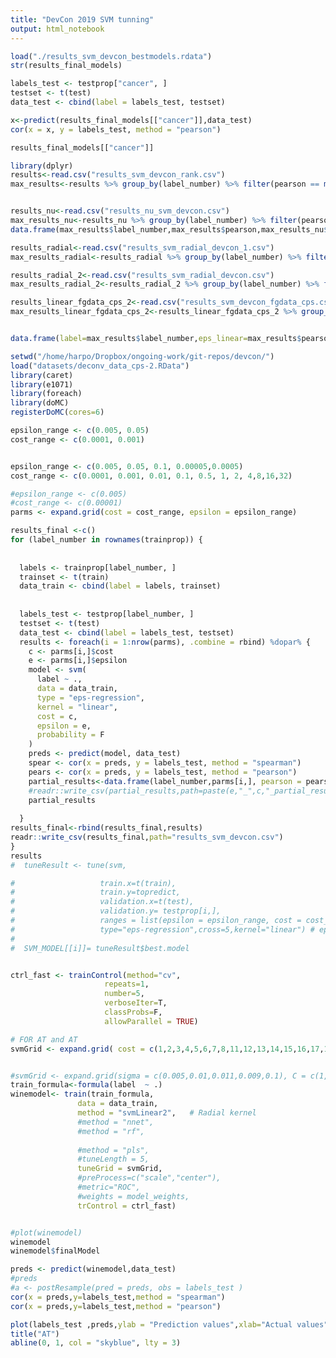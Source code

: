 ```yaml
---
title: "DevCon 2019 SVM tunning"
output: html_notebook
---
```

```r
load("./results_svm_devcon_bestmodels.rdata")
str(results_final_models)

labels_test <- testprop["cancer", ]
testset <- t(test)
data_test <- cbind(label = labels_test, testset)

x<-predict(results_final_models[["cancer"]],data_test)
cor(x = x, y = labels_test, method = "pearson")

results_final_models[["cancer"]]
```
```r
library(dplyr)
results<-read.csv("results_svm_devcon_rank.csv")
max_results<-results %>% group_by(label_number) %>% filter(pearson == max(pearson)) %>% filter(row_number()==1) %>% arrange(desc(pearson)) 


results_nu<-read.csv("results_nu_svm_devcon.csv")
max_results_nu<-results_nu %>% group_by(label_number) %>% filter(pearson == max(pearson)) %>% filter(row_number()==1) %>% arrange(desc(pearson)) 
data.frame(max_results$label_number,max_results$pearson,max_results_nu$pearson)

results_radial<-read.csv("results_svm_radial_devcon_1.csv")
max_results_radial<-results_radial %>% group_by(label_number) %>% filter(pearson == max(pearson)) %>% filter(row_number()==1) %>% arrange(desc(pearson)) 

results_radial_2<-read.csv("results_svm_radial_devcon.csv")
max_results_radial_2<-results_radial_2 %>% group_by(label_number) %>% filter(pearson == max(pearson)) %>% filter(row_number()==1) %>% arrange(desc(pearson)) 

results_linear_fgdata_cps_2<-read.csv("results_svm_devcon_fgdata_cps.csv")
max_results_linear_fgdata_cps_2<-results_linear_fgdata_cps_2 %>% group_by(label_number) %>% filter(pearson == max(pearson)) %>% filter(row_number()==1) %>% arrange(desc(pearson)) 


data.frame(label=max_results$label_number,eps_linear=max_results$pearson,nu_linear=max_results_nu$pearson,eps_radial=max_results_radial$pearson,eps_radial_2=max_results_radial_2$pearson,eps_linear_fgdata_cps=max_results_linear_fgdata_cps_2$pearson) %>% View()
```

```r
setwd("/home/harpo/Dropbox/ongoing-work/git-repos/devcon/")
load("datasets/deconv_data_cps-2.RData")
library(caret)
library(e1071)
library(foreach)
library(doMC)
registerDoMC(cores=6)

epsilon_range <- c(0.005, 0.05)
cost_range <- c(0.0001, 0.001)


epsilon_range <- c(0.005, 0.05, 0.1, 0.00005,0.0005)
cost_range <- c(0.0001, 0.001, 0.01, 0.1, 0.5, 1, 2, 4,8,16,32)

#epsilon_range <- c(0.005)
#cost_range <- c(0.00001)
parms <- expand.grid(cost = cost_range, epsilon = epsilon_range)

results_final <-c()
for (label_number in rownames(trainprop)) {
  
  
  labels <- trainprop[label_number, ]
  trainset <- t(train)
  data_train <- cbind(label = labels, trainset)
  
  
  labels_test <- testprop[label_number, ]
  testset <- t(test)
  data_test <- cbind(label = labels_test, testset)
  results <- foreach(i = 1:nrow(parms), .combine = rbind) %dopar% {
    c <- parms[i,]$cost
    e <- parms[i,]$epsilon
    model <- svm(
      label ~ .,
      data = data_train,
      type = "eps-regression",
      kernel = "linear",
      cost = c,
      epsilon = e,
      probability = F
    )
    preds <- predict(model, data_test)
    spear <- cor(x = preds, y = labels_test, method = "spearman")
    pears <- cor(x = preds, y = labels_test, method = "pearson")
    partial_results<-data.frame(label_number,parms[i,], pearson = pears, spearman = spear)
    #readr::write_csv(partial_results,path=paste(e,"_",c,"_partial_results_svm_devcon.csv"))
    partial_results 
    
  }
results_final<-rbind(results_final,results)
readr::write_csv(results_final,path="results_svm_devcon.csv")
}
results
#  tuneResult <- tune(svm, 

#                   train.x=t(train),
#                   train.y=topredict, 
#                   validation.x=t(test),
#                   validation.y= testprop[i,],
#                   ranges = list(epsilon = epsilon_range, cost = cost_range), 
#                   type="eps-regression",cross=5,kernel="linear") # eps-regression
#
#  SVM_MODEL[[i]]= tuneResult$best.model

```

```r



```

```r
ctrl_fast <- trainControl(method="cv", 
                     repeats=1,
                     number=5, 
                     verboseIter=T,
                     classProbs=F,
                     allowParallel = TRUE)  
```

```r

# FOR AT and AT
svmGrid <- expand.grid( cost = c(1,2,3,4,5,6,7,8,11,12,13,14,15,16,17,18,25,45,64))


#svmGrid <- expand.grid(sigma = c(0.005,0.01,0.011,0.009,0.1), C = c(1,2,3,4,5,6,7,8,11,12,13,14,15,16,17,18,25,45,64,256))
train_formula<-formula(label  ~ .)
winemodel<- train(train_formula,
               data = data_train,
               method = "svmLinear2",   # Radial kernel
               #method = "nnet",
               #method = "rf",
             
               #method = "pls",
               #tuneLength = 5,
               tuneGrid = svmGrid,
               #preProcess=c("scale","center"),
               #metric="ROC",
               #weights = model_weights,
               trControl = ctrl_fast)


#plot(winemodel)
winemodel
winemodel$finalModel
```
```r
preds <- predict(winemodel,data_test)
#preds
#a <- postResample(pred = preds, obs = labels_test )
cor(x = preds,y=labels_test,method = "spearman")
cor(x = preds,y=labels_test,method = "pearson")

plot(labels_test ,preds,ylab = "Prediction values",xlab="Actual values",col="orange")
title("AT")
abline(0, 1, col = "skyblue", lty = 3)
```

